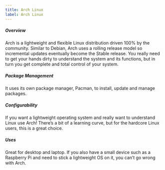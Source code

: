 ```yaml
---
title: Arch Linux
label: Arch Linux
---
```


<h5>Overview</h5>
<p>
  Arch is a lightweight and flexible Linux distribution driven 100% by the
  community. Similar to Debian, Arch uses a rolling release model so incremental
  updates eventually become the Stable release. You really need to get your
  hands dirty to understand the system and its functions, but in turn you get
  complete and total control of your system.
</p>

<h5>Package Management</h5>
<p>
  It uses its own package manager, Pacman, to install, update and manage
  packages.
</p>

<h5>Configurability</h5>
<p>
  If you want a lightweight operating system and really want to understand Linux
  use Arch! There’s a bit of a learning curve, but for the hardcore Linux users,
  this is a great choice.
</p>

<h5>Uses</h5>
<p>
  Great for desktop and laptop. If you also have a small device such as a
  Raspberry Pi and need to stick a lightweight OS on it, you can’t go wrong with
  Arch.
</p>
